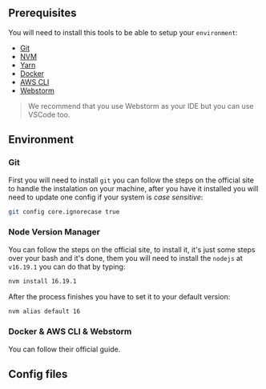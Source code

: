 ## Prerequisites

You will need to install this tools to be able to setup your `environment`:

- [Git](https://git-scm.com)
- [NVM](https://github.com/nvm-sh/nvm)
- [Yarn](https://yarnpkg.com)
- [Docker](http://docker.com)
- [AWS CLI](https://aws.amazon.com/cli/)
- [Webstorm](https://www.jetbrains.com)

> We recommend that you use Webstorm as your IDE but you can use VSCode too.

## Environment

### Git

First you will need to install `git` you can follow the steps on the official site to handle the instalation on your machine,
after you have it installed you will need to update one config if your system is _case sensitive_:

```bash
git config core.ignorecase true
```

### Node Version Manager

You can follow the steps on the official site, to install it, it's just some steps over your bash and it's done, them
you will need to install the `nodejs` at `v16.19.1` you can do that by typing:

```bash
nvm install 16.19.1
```

After the process finishes you have to set it to your default version:

```bash
nvm alias default 16
```

### Docker & AWS CLI & Webstorm

You can follow their official guide.

## Config files
